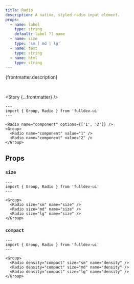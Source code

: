 ```yaml
---
title: Radio
description: A native, styled radio input element.
props:
  - name: label
    type: string
    default: label ?? name
  - name: size
    type: 'sm | md | lg'
  - name: text
    type: string
  - name: html
    type: string
---
```




{frontmatter.description}

<br />

<Story {...frontmatter} />

```astro live
---
import { Group, Radio } from 'fulldev-ui'
---

<Radio name="component" options={['1', '2']} />
<Group>
  <Radio name="component" value="1" />
  <Radio name="component" value="2" />
</Group>
```

## Props

<PropsTable props={frontmatter.props} />

### `size`

<SizeProp />

```astro live
---
import { Group, Radio } from 'fulldev-ui'
---

<Group>
  <Radio size="sm" name="size" />
  <Radio size="md" name="size" />
  <Radio size="lg" name="size" />
</Group>
```

### `compact`

<CompactProp />

```astro live
---
import { Group, Radio } from 'fulldev-ui'
---

<Group>
  <Radio density="compact" size="sm" name="density" />
  <Radio density="compact" size="md" name="density" />
  <Radio density="compact" size="lg" name="density" />
</Group>
```
